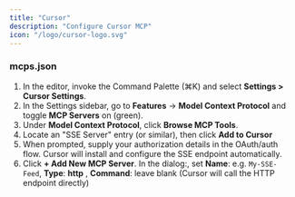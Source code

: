 ```yaml
---
title: "Cursor"
description: "Configure Cursor MCP"
icon: "/logo/cursor-logo.svg"
---
```



### mcps.json

1. In the editor, invoke the Command Palette (⌘K) and select **Settings > Cursor Settings**.
2. In the Settings sidebar, go to **Features** → **Model Context Protocol** and toggle **MCP Servers** on (green).
3. Under **Model Context Protocol**, click **Browse MCP Tools**.
4. Locate an "SSE Server" entry (or similar), then click **Add to Cursor**
5. When prompted, supply your authorization details in the OAuth/auth flow. Cursor will install and configure the SSE endpoint automatically.
6. Click **+ Add New MCP Server**. In the dialog:, set **Name**: e.g. `My-SSE-Feed`, **Type**: **http** , **Command**: leave blank (Cursor will call the HTTP endpoint directly)

